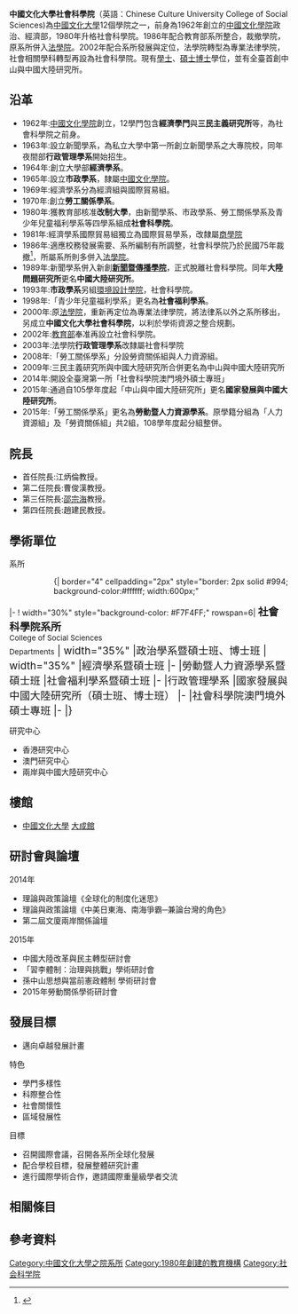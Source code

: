{{多個問題|
{{refimprove|time=2019-01-07T04:18:02+00:00}}
{{trivia|time=2019-01-07T04:16:33+00:00}}
{{prose|time=2019-01-07T04:16:33+00:00}}
}}
{{Pathnav|[[中國文化大學|中國文化大學]]|frame=1}}
{{高校
| name =中國文化大學社會科學院
|EnglishName=Chinese Culture University <br> College of Social Sciences
| image =
| 院長 = 趙建民
| type = 私立
| established = 1980年
| location = {{Flagicon|ROC}}'''陽明山校本部'''
| address =[[臺北市|臺北市]][[士林區|士林區]]陽明里華岡路55號大成館
| affiliation = [[中國文化大學|中國文化大學]]
|Faculty=84
|Undergraduate=2156(102學年度)<ref>{{cite web|url=http://www.edu.tw/pages/detail.aspx?Node=3752&Page=22203&Index=7&WID=31d75a44-efff-4c44-a075-15a9eb7aecdf|title=102 (2013-2014) 學年度各級學校基本資料|publisher=教育部全球資訊網|language=zh|location=臺北市|year=2013|accessdate=2015-09-02|archive-date=2015-09-24|archive-url=https://web.archive.org/web/20150924125624/http://www.edu.tw/pages/detail.aspx?Node=3752&Page=22203&Index=7&WID=31d75a44-efff-4c44-a075-15a9eb7aecdf|dead-url=no}}</ref>
|Postgraduate=337
| website = [http://ss.pccu.edu.tw/bin/home.php//// 中國文化大學社會科學院院網]
| colors =淺紫色{{color box|#F7F4FF}}
| border_color =
| box_width =
}}

'''中國文化大學社會科學院'''（英語：Chinese Culture University College of Social Sciences)為[[中國文化大學|中國文化大學]]12個學院之一，前身為1962年創立的[[中國文化學院|中國文化學院]]政治、經濟部，1980年升格社會科學院。1986年配合教育部系所整合，裁撤學院，原系所併入[[中國文化大學法學院|法學院]]。2002年配合系所發展與定位，法學院轉型為專業法律學院，社會相關學科轉型再設為社會科學院。現有[[學士|學士]]、[[碩士|碩士]][[博士|博士]]學位，並有全臺首創中山與中國大陸研究所。

==沿革==

*1962年:[[中國文化學院|中國文化學院]]創立，12學門包含'''經濟學門'''與'''三民主義研究所'''等，為社會科學院之前身。
*1963年:設立新聞學系，為私立大學中第一所創立新聞學系之大專院校，同年夜間部'''行政管理學系'''開始招生。
*1964年:創立大學部'''經濟學系'''。
*1965年:設立'''市政學系'''，隸屬[[中國文化學院|中國文化學院]]。
*1969年:經濟學系分為經濟組與國際貿易組。
*1970年:創立'''勞工關係學系'''。
*1980年:獲教育部核准'''改制大學'''，由新聞學系、市政學系、勞工關係學系及青少年兒童福利學系等四學系組成'''社會科學院'''。
*1981年:經濟學系國際貿易組獨立為國際貿易學系，改隸屬[[中國文化大學商學院|商學院]]
*1986年:適應校務發展需要、系所編制有所調整，社會科學院乃於民國75年裁撤<ref>{{cite web|author=文化大學|title=社會科學院院史|url=http://www2.pccu.edu.tw/cry/htmlpage/history.html|deadurl=yes|archiveurl=https://web.archive.org/web/20131225031651/http://www2.pccu.edu.tw/cry/htmlpage/history.html|archivedate=2013-12-25|accessdate=2015-09-02}}</ref>，所屬系所則多併入[[中國文化大學法學院|法學院]]。
*1989年:新聞學系併入新創'''[[中國文化大學新聞暨傳播學院|新聞暨傳播學院]]'''，正式脫離社會科學院。同年'''大陸問題研究所'''更名'''中國大陸研究所'''。
*1993年:'''市政學系'''另組[[中國文化大學環境設計學院|環境設計學院]]，社會科學院。
*1998年:「青少年兒童福利學系」更名為'''社會福利學系'''。
*2000年:原[[中國文化大學法學院|法學院]]，重新再定位為專業法律學院，將法律系以外之系所移出，另成立'''中國文化大學社會科學院'''，以利於學術資源之整合規劃。
*2002年:[[中華民國教育部|教育部]]奉准再設立社會科學院。
*2003年:法學院'''行政管理學系'''改隸屬社會科學院
*2008年:「勞工關係學系」分設勞資關係組與人力資源組。
*2009年:三民主義研究所與中國大陸研究所合併更名為中山與中國大陸研究所
*2014年:開設全臺灣第一所「社會科學院澳門境外碩士專班」
*2015年:通過自105學年度起「中山與中國大陸研究所」更名'''國家發展與中國大陸研究所'''。
*2015年:「勞工關係學系」更名為'''勞動暨人力資源學系'''。原學籍分組為「人力資源組」及「勞資關係組」共2組，108學年度起分組整併。

==院長==
*首任院長:江炳倫教授。
*第二任院長:曹俊漢教授。
*第三任院長:[[邵宗海|邵宗海]]教授。
*第四任院長:趙建民教授。

==學術單位==
;系所

::{| border="4" cellpadding="2px" style="border: 2px solid #994; background-color:#ffffff; width:600px;"
|- 
! width="30%" style="background-color: #F7F4FF;" rowspan=6| <span style="font-size:14pt;"> '''社會科學院系所'''<br />
<span style="font-size:10pt;"> College of  Social Sciences <br> Departments</span>
| width="35%" |政治學系暨碩士班、博士班
| width="35%" |經濟學系暨碩士班
|-
|勞動暨人力資源學系暨碩士班
|社會福利學系暨碩士班
|-
|行政管理學系
|國家發展與中國大陸研究所（碩士班、博士班）
|-	
|社會科學院澳門境外碩士專班
|-
|}

;研究中心
*香港研究中心
*澳門研究中心
*兩岸與中國大陸研究中心

==樓館==
*[[中國文化大學|中國文化大學]] [[大成館|大成館]]

==研討會與論壇==

;2014年
*理論與政策論壇《全球化的制度化迷思》
*理論與政策論壇《中美日東海、南海爭霸─兼論台灣的角色》
*第二屆文廈兩岸關係論壇 
;2015年
*中國大陸改革與民主轉型研討會
*「習李體制：治理與挑戰」學術研討會
*孫中山思想與當前憲政體制 學術研討會
*2015年勞動關係學術研討會

==發展目標==
*邁向卓越發展計畫

;特色
*學門多樣性
*科際整合性
*社會關懷性
*區域發展性
;目標
*召開國際會議，召開各系所全球化發展
*配合學校目標，發展整體研究計畫
*進行國際學術合作，邀請國際重量級學者交流

==相關條目==
{{中國文化大學|state=uncollapse}}

==參考資料==
{{reflist}}

[[Category:中國文化大學之院系所|Category:中國文化大學之院系所]]
[[Category:1980年創建的教育機構|Category:1980年創建的教育機構]]
[[Category:社会科学院|Category:社会科学院]]